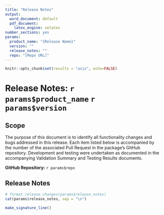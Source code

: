 ```yaml
---
title: "Release Notes"
output:
  word_document: default
  pdf_document:
    latex_engine: xelatex
number_sections: yes
params:
  product_name: "{Release Name}"
  version: ""
  release_notes: ""
  repo: "[Repo URL]"
---
```


```r
knitr::opts_chunk$set(results = "asis", echo=FALSE)
```

# Release Notes: `r params$product_name` `r params$version`

## Scope
The purpose of this document is to identify all functionality changes and bugs addressed in this release. Each item listed below is accompanied by the number of the associated Pull Request in the package's GitHub repository. Development and testing were undertaken as documented in the accompanying Validation Summary and Testing Results documents.

**GitHub Repository:** `r params$repo`

## Release Notes
```r
# format_release_changes(params$release_notes)
cat(params$release_notes, sep = "\n")
```

\newpage

```r
make_signature_line()
```

